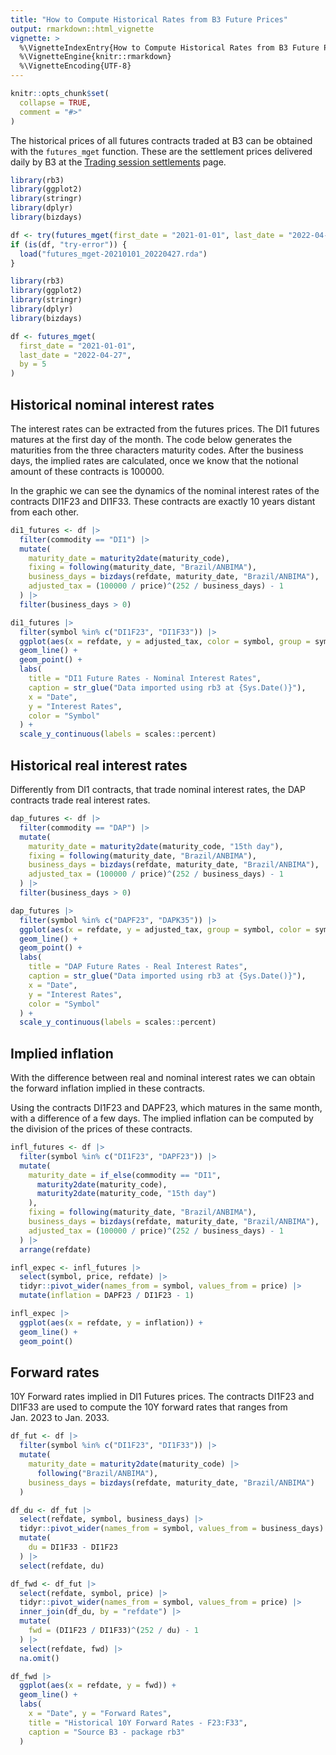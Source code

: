 ```yaml
---
title: "How to Compute Historical Rates from B3 Future Prices"
output: rmarkdown::html_vignette
vignette: >
  %\VignetteIndexEntry{How to Compute Historical Rates from B3 Future Prices}
  %\VignetteEngine{knitr::rmarkdown}
  %\VignetteEncoding{UTF-8}
---
```


```r
knitr::opts_chunk$set(
  collapse = TRUE,
  comment = "#>"
)
```

[ajustes]: <https://www.b3.com.br/en_us/market-data-and-indices/data-services/market-data/historical-data/derivatives/trading-session-settlements/> "Trading session settlements"

The historical prices of all futures contracts traded at B3 can be obtained with
the `futures_mget` function.
These are the settlement prices delivered daily by B3 at the
[Trading session settlements][ajustes] page.

```r
library(rb3)
library(ggplot2)
library(stringr)
library(dplyr)
library(bizdays)

df <- try(futures_mget(first_date = "2021-01-01", last_date = "2022-04-27", by = 5), silent = TRUE)
if (is(df, "try-error")) {
  load("futures_mget-20210101_20220427.rda")
}
```

```r
library(rb3)
library(ggplot2)
library(stringr)
library(dplyr)
library(bizdays)

df <- futures_mget(
  first_date = "2021-01-01",
  last_date = "2022-04-27",
  by = 5
)
```


## Historical nominal interest rates

The interest rates can be extracted from the futures prices.
The DI1 futures matures at the first day of the month.
The code below generates the maturities from the three characters maturity
codes.
After the business days, the implied rates are calculated,
once we know that the notional amount of these contracts is 100000.

In the graphic we can see the dynamics of the nominal interest rates 
of the contracts DI1F23 and DI1F33.
These contracts are exactly 10 years distant from each other.

```r
di1_futures <- df |>
  filter(commodity == "DI1") |>
  mutate(
    maturity_date = maturity2date(maturity_code),
    fixing = following(maturity_date, "Brazil/ANBIMA"),
    business_days = bizdays(refdate, maturity_date, "Brazil/ANBIMA"),
    adjusted_tax = (100000 / price)^(252 / business_days) - 1
  ) |>
  filter(business_days > 0)

di1_futures |>
  filter(symbol %in% c("DI1F23", "DI1F33")) |>
  ggplot(aes(x = refdate, y = adjusted_tax, color = symbol, group = symbol)) +
  geom_line() +
  geom_point() +
  labs(
    title = "DI1 Future Rates - Nominal Interest Rates",
    caption = str_glue("Data imported using rb3 at {Sys.Date()}"),
    x = "Date",
    y = "Interest Rates",
    color = "Symbol"
  ) +
  scale_y_continuous(labels = scales::percent)
```


## Historical real interest rates

Differently from DI1 contracts, that trade nominal interest rates, the DAP
contracts trade real interest rates.

```r
dap_futures <- df |>
  filter(commodity == "DAP") |>
  mutate(
    maturity_date = maturity2date(maturity_code, "15th day"),
    fixing = following(maturity_date, "Brazil/ANBIMA"),
    business_days = bizdays(refdate, maturity_date, "Brazil/ANBIMA"),
    adjusted_tax = (100000 / price)^(252 / business_days) - 1
  ) |>
  filter(business_days > 0)

dap_futures |>
  filter(symbol %in% c("DAPF23", "DAPK35")) |>
  ggplot(aes(x = refdate, y = adjusted_tax, group = symbol, color = symbol)) +
  geom_line() +
  geom_point() +
  labs(
    title = "DAP Future Rates - Real Interest Rates",
    caption = str_glue("Data imported using rb3 at {Sys.Date()}"),
    x = "Date",
    y = "Interest Rates",
    color = "Symbol"
  ) +
  scale_y_continuous(labels = scales::percent)
```

## Implied inflation

With the difference between real and nominal interest rates we can obtain the
forward inflation implied in these contracts.

Using the contracts DI1F23 and DAPF23, which matures in the same month, with a
difference of a few days.
The implied inflation can be computed by the division of the prices of these
contracts.

```r
infl_futures <- df |>
  filter(symbol %in% c("DI1F23", "DAPF23")) |>
  mutate(
    maturity_date = if_else(commodity == "DI1",
      maturity2date(maturity_code),
      maturity2date(maturity_code, "15th day")
    ),
    fixing = following(maturity_date, "Brazil/ANBIMA"),
    business_days = bizdays(refdate, maturity_date, "Brazil/ANBIMA"),
    adjusted_tax = (100000 / price)^(252 / business_days) - 1
  ) |>
  arrange(refdate)

infl_expec <- infl_futures |>
  select(symbol, price, refdate) |>
  tidyr::pivot_wider(names_from = symbol, values_from = price) |>
  mutate(inflation = DAPF23 / DI1F23 - 1)

infl_expec |>
  ggplot(aes(x = refdate, y = inflation)) +
  geom_line() +
  geom_point()
```


## Forward rates

10Y Forward rates implied in DI1 Futures prices.
The contracts DI1F23 and DI1F33 are used to compute the 10Y forward rates that
ranges from Jan. 2023 to Jan. 2033.

```r
df_fut <- df |>
  filter(symbol %in% c("DI1F23", "DI1F33")) |>
  mutate(
    maturity_date = maturity2date(maturity_code) |>
      following("Brazil/ANBIMA"),
    business_days = bizdays(refdate, maturity_date, "Brazil/ANBIMA")
  )

df_du <- df_fut |>
  select(refdate, symbol, business_days) |>
  tidyr::pivot_wider(names_from = symbol, values_from = business_days) |>
  mutate(
    du = DI1F33 - DI1F23
  ) |>
  select(refdate, du)

df_fwd <- df_fut |>
  select(refdate, symbol, price) |>
  tidyr::pivot_wider(names_from = symbol, values_from = price) |>
  inner_join(df_du, by = "refdate") |>
  mutate(
    fwd = (DI1F23 / DI1F33)^(252 / du) - 1
  ) |>
  select(refdate, fwd) |>
  na.omit()
```

```r
df_fwd |>
  ggplot(aes(x = refdate, y = fwd)) +
  geom_line() +
  labs(
    x = "Date", y = "Forward Rates",
    title = "Historical 10Y Forward Rates - F23:F33",
    caption = "Source B3 - package rb3"
  )
```
